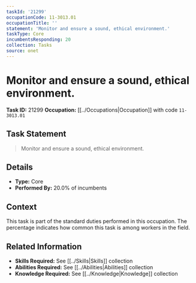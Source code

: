 ```yaml
---
taskId: '21299'
occupationCode: 11-3013.01
occupationTitle: ''
statement: 'Monitor and ensure a sound, ethical environment.'
taskType: Core
incumbentsResponding: 20
collection: Tasks
source: onet
---
```

# Monitor and ensure a sound, ethical environment.

**Task ID:** 21299
**Occupation:** [[../Occupations|Occupation]] with code `11-3013.01`

## Task Statement

> Monitor and ensure a sound, ethical environment.

## Details

- **Type:** Core
- **Performed By:** 20.0% of incumbents

## Context

This task is part of the standard duties performed in this occupation. The percentage indicates how common this task is among workers in the field.

## Related Information

- **Skills Required:** See [[../Skills|Skills]] collection
- **Abilities Required:** See [[../Abilities|Abilities]] collection
- **Knowledge Required:** See [[../Knowledge|Knowledge]] collection
